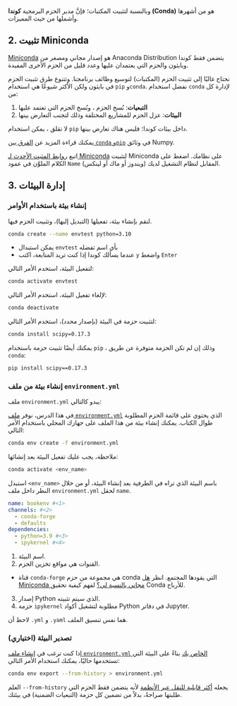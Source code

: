 
وبالنسبة لتثبيت المكتبات؛ فإنَّ مدير الحزم البرمجية **كوندا (Conda)** هو من أشهرها وأشملها من حيث المميزات.

## 2. تثبيت Miniconda
[Miniconda](https://docs.anaconda.com/miniconda/) هو إصدار مجاني ومصغر من Anaconda Distribution يتضمن فقط كوندا وبايثون والحزم التي يعتمدان عليها وعدد قليل من الحزم الأخرى المفيدة.

نحتاج غالبًا إلى تثبيت الحزم (المكتبات) لتوسيع وظائف برنامجنا. وتتنوع طرق تثبيت الحزم في بايثون ولكن الأكثر شيوعًا هي استخدام `pip` و`conda`. نفضل استخدام `conda` لإدارة كل من:

1. **التبعيات**: نُسخ الحزم ، ونُسخ الحزم التي تعتمد عليها
2. **البيئات**: عزل الحزم للمشاريع المختلفة وذلك لتجنب التعارض بينها

لا تقلق ، يمكن استخدام `pip` داخل بيئات كوندا؛ فليس هناك تعارض بينها.


يمكنك قراءة المزيد عن [الفرق بين `conda` و`pip`](https://numpy.org/install/#pip--conda) في وثائق Numpy.

اتبع [روابط المثبت الأحدث لـ Miniconda](https://docs.anaconda.com/miniconda/#latest-miniconda-installer-links) لتثبيت Miniconda على نظامك. اضغط على الكلام الملوَّن في عمود `Name` المقابل لنظام التشغيل لديك (ويندوز أو ماك أو لينكس).

## 3. إدارة البيئات

### إنشاء بيئة باستخدام الأوامر

لنقم بإنشاء بيئة، تفعيلها (التبديل إليها)، وتثبيت الحزم فيها.

```bash
conda create --name envtest python=3.10
```

- يمكن استبدال `envtest` بأي اسم تفضله
- عندما يسألك كوندا إذا كنت تريد المتابعة، اكتب `y` واضغط `Enter`

لتفعيل البيئة، استخدم الأمر التالي:

```bash
conda activate envtest
```

لإلغاء تفعيل البيئة، استخدم الأمر التالي:

```bash
conda deactivate
```

لتثبيت حزمة في البيئة (بإصدار محدد)، استخدم الأمر التالي:

```bash
conda install scipy=0.17.3
```

يمكنك أيضًا تثبيت حزمة باستخدام `pip` ، وذلك إن لم تكن الحزمة متوفرة عن طريق `conda`:

```bash
pip install scipy==0.17.3
```

### إنشاء بيئة من ملف `environment.yml`

ملف `environment.yml` يبدو كالتالي:

في هذا الدرس، نوفر [ملف `environment.yml`](../environment.yml) الذي يحتوي على قائمة الحزم المطلوبة طوال الكتاب. يمكنك إنشاء بيئة من هذا الملف على جهازك المحلي باستخدام الأمر التالي:

```bash
conda env create -f environment.yml
```

ملاحظة، يجب عليك تفعيل البيئة بعد إنشائها:

```bash
conda activate <env_name>
```

استبدل `<env_name>` باسم البيئة الذي تراه في الطرفية بعد إنشاء البيئة، أو من خلال النظر داخل ملف `environment.yml` لحقل `name`.

```yaml
name: bookenv #<1>
channels: #<2>
  - conda-forge
  - defaults
dependencies:
  - python=3.9 #<3>
  - ipykernel #<4>
```
1. اسم البيئة.
2. القنوات هي مواقع تخزين الحزم.
  - قناة `conda-forge` هي مجموعة من حزم conda التي يقودها المجتمع. انظر [هل Miniconda مجاني بالنسبة لي؟](https://docs.anaconda.com/miniconda/) لفهم كيفية تحقيق Conda للأرباح.
3. إصدار Python الذي سيتم تثبيته.
4. حزمة `ipykernel` مطلوبة لتشغيل أكواد Python في دفاتر Jupyter.

لاحظ أن `.yml` و `.yaml` هما نفس تنسيق الملف.

### تصدير البيئة (اختياري)

إذا كنت ترغب في [إنشاء ملف `environment.yml` الخاص بك](https://docs.conda.io/projects/conda/en/latest/user-guide/tasks/manage-environments.html#sharing-an-environment) بناءً على البيئة التي تستخدمها حاليًا، يمكنك استخدام الأمر التالي:

```bash
conda env export --from-history > environment.yml
```

العلم `--from-history` يجعله [أكثر قابلية للنقل عبر الأنظمة](https://docs.conda.io/projects/conda/en/latest/user-guide/tasks/manage-environments.html#exporting-an-environment-file-across-platforms) لأنه يتضمن فقط الحزم التي طلبتها صراحةً، بدلاً من تضمين كل حزمة (التبعيات الضمنية) في بيئتك.
